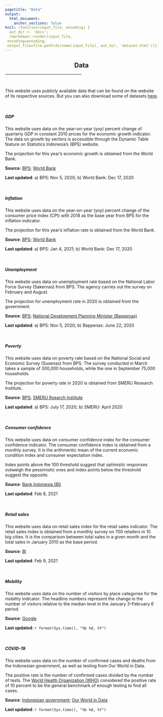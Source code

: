 ```yaml
---
pagetitle: "Data"
output: 
  html_document: 
    anchor_sections: false
knit: (function(input_file, encoding) {
  out_dir <- 'docs';
  rmarkdown::render(input_file,
 encoding=encoding,
 output_file=file.path(dirname(input_file), out_dir, 'dataset.html'))})
---
```


<h2 style="text-align:center;">Data</h2>

<hr style="width:50%;text-align:center;">

<br>

This website uses publicly available data that can be found on the website of its respective sources. But you can also download some of datasets [here](https://github.com/dzulfiqarfr/indonesia-recovery-tracker/tree/main/data).

<br>  

<div class="panel panel-default">
  <div class="panel-heading"><h5>GDP</h5></div>
  <div class="panel-body">  
This website uses data on the year-on-year (yoy) percent change of quarterly GDP in constant 2010 prices for the economic growth indicator. The data on growth by sectors is accessible through the Dynamic Table feature on Statistics Indonesia's (BPS) website.

The projection for this year's economic growth is obtained from the World Bank.

<b>Source</b>: [BPS](https://bps.go.id/indicator/169/108/1/-seri-2010-laju-pertumbuhan-pdb-seri-2010-menurut-pengeluaran.html); [World Bank](https://www.worldbank.org/en/news/press-release/2020/12/17/indonesia-support-for-public-health-and-affected-households-and-firms-critical-for-a-secure-and-fast-recovery)    

<b>Last updated</b>: a) BPS: Nov 5, 2020; b) World Bank: Dec 17, 2020
  </div>
</div>

<br>

<div class="panel panel-default">
  <div class="panel-heading"><h5>Inflation</h5></div>
  <div class="panel-body">  
This website uses data on the year-on-year (yoy) percent change of the consumer price index (CPI) with 2018 as the base year from BPS for the inflation indicator.

The projection for this year's inflation rate is obtained from the World Bank.

<b>Source</b>: [BPS](https://www.bps.go.id/statictable/2014/09/26/915/tingkat-inflasi-tahun-ke-tahun-gabungan-90-kota-sup-1-sup-2018-100-.html); [World Bank](https://www.worldbank.org/en/news/press-release/2020/12/17/indonesia-support-for-public-health-and-affected-households-and-firms-critical-for-a-secure-and-fast-recovery)  

<b>Last updated</b>: a) BPS: Jan 4, 2021; b) World Bank: Dec 17, 2020
  </div>
</div>

<br>

<div class="panel panel-default">
  <div class="panel-heading"><h5>Unemployment</h5></div>
  <div class="panel-body">  
This website uses data on unemployment rate based on the National Labor Force Survey (Sakernas) from BPS. The agency carries out the survey on February and August.

The projection for unemployment rate in 2020 is obtained from the government.

<b>Source</b>: [BPS](https://www.bps.go.id/indicator/6/543/1/tingkat-pengangguran-terbuka-menurut-provinsi.html); [National Development Planning Minister (Bappenas)](https://www.thejakartapost.com/news/2020/06/22/govt-expects-unemployment-to-worsen-continue-into-next-year.html)

<b>Last updated</b>: a) BPS: Nov 5, 2020; b) Bappenas: June 22, 2020
  </div>
</div>

<br>

<div class="panel panel-default">
  <div class="panel-heading"><h5>Poverty</h5></div>
  <div class="panel-body">  
This website uses data on poverty rate based on the National Social and Economic Survey (Susenas) from BPS. The survey conducted in March takes a sample of 300,000 households, while the one in September 75,000 households.

The projection for poverty rate in 2020 is obtained from SMERU Research Institute.

<b>Source</b>: [BPS](https://www.bps.go.id/indicator/23/192/1/persentase-penduduk-miskin-menurut-provinsi.html); [SMERU Rsearch Institute](https://smeru.or.id/id/content/dampak-pandemi-covid-19-terhadap-kemiskinan-estimasi-bagi-indonesia)

<b>Last updated</b>: a) BPS: July 17, 2020; b) SMERU: April 2020
  </div>
</div>

<br>

<div class="panel panel-default">
  <div class="panel-heading"><h5>Consumer confidence</h5></div>
  <div class="panel-body">  
This website uses data on consumer confidence index for the consumer confidence indicator. The consumer confidence index is obtained from a monthly survey. It is the arithmentic mean of the current economic condition index and consumer expectation index.

Index points above the 100 threshold suggest that optimistic responses outweigh the pessimistic ones and index points below the threshold suggest the opposite.

<b>Source</b>: [Bank Indonesia (BI)](https://www.bi.go.id/id/publikasi/laporan/Pages/SK-Januari-2021.aspx)

<b>Last updated</b>: Feb 8, 2021
  </div>
</div>

<br>

<div class="panel panel-default">
  <div class="panel-heading"><h5>Retail sales</h5></div>
  <div class="panel-body">  
This website uses data on retail sales index for the retail sales indicator. The retail sales index is obtained from a monthly survey on 700 retailers in 10 big cities. It is the comparison between total sales in a given month and the total sales in January 2010 as the base period. 

<b>Source</b>: [BI](https://www.bi.go.id/id/publikasi/laporan/Pages/SPE-Desember-2020.aspx)  

<b>Last updated</b>:  Feb 9, 2021  
  </div>
</div>

<br>  

<div class="panel panel-default">
  <div class="panel-heading"><h5>Mobility</h5></div>
  <div class="panel-body">  
This website uses data on the number of visitors by place categories for the mobility indicator. The headline numbers represent the change in the number of visitors relative to the median level in the January 3--February 6 period.

<b>Source</b>: [Google](https://www.google.com/covid19/mobility/index.html?hl=en) 

<b>Last updated</b>: `r format(Sys.time(), "%b %d, %Y")`
  </div>
</div>

<br>  

<div class="panel panel-default">
  <div class="panel-heading"><h5>COVID-19</h5></div>
  <div class="panel-body">  
This website uses data on the number of confirmed cases and deaths from the Indonesian government, as well as testing from Our World in Data.

The positive rate is the number of confirmed cases divided by the number of tests. The [World Health Organization (WHO)](https://www.who.int/docs/default-source/coronaviruse/transcripts/who-audio-emergencies-coronavirus-press-conference-full-30mar2020.pdf?sfvrsn=6b68bc4a_2) considered the positive rate of 10 percent to be the general benchmark of enough testing to find all cases.

<b>Source</b>: [Indonesian government](https://data.covid19.go.id/public/api/update.json); [Our World in Data](https://github.com/owid/covid-19-data/blob/master/public/data/testing/covid-testing-all-observations.csv) 

<b>Last updated</b>: `r format(Sys.time(), "%b %d, %Y")`
  </div>
</div>